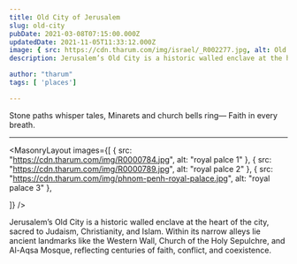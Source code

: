 ```yaml
---
title: Old City of Jerusalem
slug: old-city
pubDate: 2021-03-08T07:15:00.000Z
updatedDate: 2021-11-05T11:33:12.000Z
image: { src: https://cdn.tharum.com/img/israel/_R002277.jpg, alt: Old City 5, positionx: 75%, positiony: 0% }
description: Jerusalem’s Old City is a historic walled enclave at the heart of the city, sacred to Judaism, Christianity, and Islam. Within its narrow alleys lie ancient landmarks like the Western Wall, Church of the Holy Sepulchre, and Al-Aqsa Mosque, reflecting centuries of faith, conflict, and coexistence.

author: "tharum"
tags: [ 'places']

---
```


Stone paths whisper tales,
Minarets and church bells ring—
Faith in every breath.


---

<MasonryLayout images={[
    { src: "https://cdn.tharum.com/img/R0000784.jpg", alt: "royal palce 1" },
    { src: "https://cdn.tharum.com/img/R0000789.jpg", alt: "royal palce 2" },
    { src: "https://cdn.tharum.com/img/phnom-penh-royal-palace.jpg", alt: "royal palace 3" },

]} />


Jerusalem’s Old City is a historic walled enclave at the heart of the city, sacred to Judaism, Christianity, and Islam. Within its narrow alleys lie ancient landmarks like the Western Wall, Church of the Holy Sepulchre, and Al-Aqsa Mosque, reflecting centuries of faith, conflict, and coexistence.